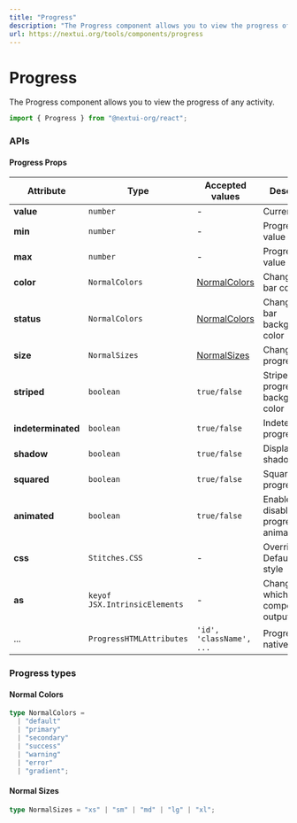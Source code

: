 ```yaml
---
title: "Progress"
description: "The Progress component allows you to view the progress of any activity."
url: https://nextui.org/tools/components/progress
---
```


# Progress

The Progress component allows you to view the progress of any activity.

```jsx
import { Progress } from "@nextui-org/react";
```

<CarbonAd />

<Spacer y={2} />

<Playground
  title="Default"
  desc="You can control the current `value` of progress."
  files={progressContent.default_progress}
/>

<Playground
  title="Indeterminated"
  desc="You can have a `Progress` bar with indeterminate value with the `indeterminated` property."
  files={progressContent.indeterminated_progress}
/>

<Playground
  title="Colors"
  desc="You can change the color of the `Progress` with the property `color`."
  files={progressContent.color}
/>

<Playground
  title="Sizes"
  desc="You can change the height of the progress with the property `size`."
  files={progressContent.size}
/>

<Playground
  title="Status"
  desc="You can change the background of the `Progress` with the property `status`."
  files={progressContent.status}
/>

<Playground
  title="Shadow"
  desc="You can add a shadow effect with the property `shadow`."
  files={progressContent.shadow}
/>

<Playground
  title="Striped"
  desc="You can add `striped` prop to `Progress` to apply a stripe over the progress bar's background color."
  files={progressContent.striped}
/>

<Playground
  title="Squared"
  desc="You can change the full style to a squared `Progress` with the `squared` property."
  files={progressContent.squared}
/>

<Playground
  title="No Animated"
  desc="You can disabled the initial animation setting `animated={false}`."
  files={progressContent.noAnimation}
/>

<Spacer y={3} />

### APIs

<Spacer y={2} />

#### Progress Props

| Attribute          | Type                          | Accepted values                | Description                                     | Default   |
| ------------------ | ----------------------------- | ------------------------------ | ----------------------------------------------- | --------- |
| **value**          | `number`                      | -                              | Current value                                   | -         |
| **min**            | `number`                      | -                              | Progress min value                              | `0`       |
| **max**            | `number`                      | -                              | Progress max value                              | `100`     |
| **color**          | `NormalColors`                | [NormalColors](#normal-colors) | Change filler bar color                         | `default` |
| **status**         | `NormalColors`                | [NormalColors](#normal-colors) | Change filler bar background color              | `default` |
| **size**           | `NormalSizes`                 | [NormalSizes](#normal-sizes)   | Change progress size                            | `medium`  |
| **striped**        | `boolean`                     | `true/false`                   | Stripe over the progress bar's background color | `false`   |
| **indeterminated** | `boolean`                     | `true/false`                   | Indeterminated progress                         | `false`   |
| **shadow**         | `boolean`                     | `true/false`                   | Display shadow effect                           | `false`   |
| **squared**        | `boolean`                     | `true/false`                   | Squared progress                                | `false`   |
| **animated**       | `boolean`                     | `true/false`                   | Enable or disable the progress animation        | `true`    |
| **css**            | `Stitches.CSS`                | -                              | Override Default CSS style                      | -         |
| **as**             | `keyof JSX.IntrinsicElements` | -                              | Changes which tag component outputs             | `div`     |
| ...                | `ProgressHTMLAttributes`      | `'id', 'className', ...`       | Progress native props                           | -         |

<Spacer y={2} />

### Progress types

<Spacer y={1} />

#### Normal Colors

```ts
type NormalColors =
  | "default"
  | "primary"
  | "secondary"
  | "success"
  | "warning"
  | "error"
  | "gradient";
```

#### Normal Sizes

```ts
type NormalSizes = "xs" | "sm" | "md" | "lg" | "xl";
```
